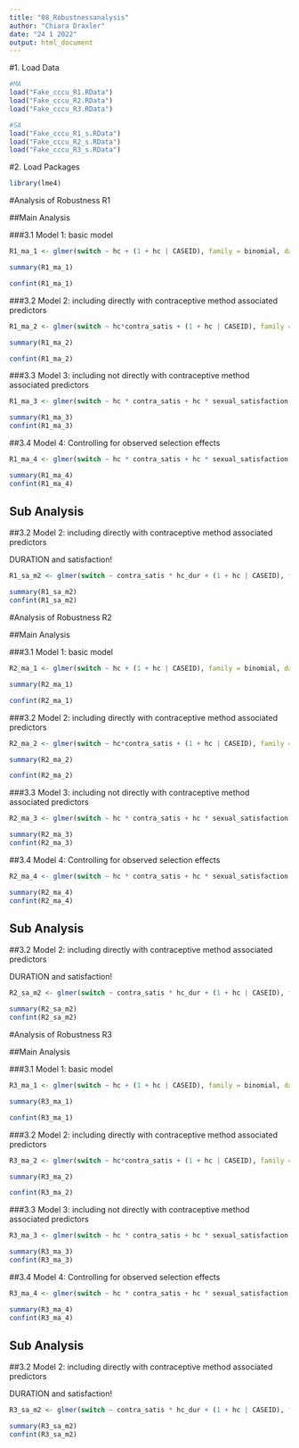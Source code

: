 ```yaml
---
title: "08_Robustnessanalysis"
author: "Chiara Draxler"
date: "24 1 2022"
output: html_document
---
```

#1. Load Data
```r
#MA
load("Fake_cccu_R1.RData")
load("Fake_cccu_R2.RData")
load("Fake_cccu_R3.RData")

#SA
load("Fake_cccu_R1_s.RData")
load("Fake_cccu_R2_s.RData")
load("Fake_cccu_R3_s.RData")
```


#2. Load Packages
```r
library(lme4)
```

#Analysis of Robustness R1

##Main Analysis

###3.1 Model 1: basic model
```r
R1_ma_1 <- glmer(switch ~ hc + (1 + hc | CASEID), family = binomial, data = Fake_cccu_R1)

summary(R1_ma_1)

confint(R1_ma_1)

```


###3.2 Model 2: including directly with contraceptive method associated predictors
```r
R1_ma_2 <- glmer(switch ~ hc*contra_satis + (1 + hc | CASEID), family = binomial, data = Fake_cccu_R1)

summary(R1_ma_2)

confint(R1_ma_2)
```

###3.3 Model 3: including not directly with contraceptive method associated predictors
```r
R1_ma_3 <- glmer(switch ~ hc * contra_satis + hc * sexual_satisfaction + hc * sex_freq + (1 + hc | CASEID), family = binomial, data = Fake_cccu_R1)

summary(R1_ma_3)
confint(R1_ma_3)

```

##3.4 Model 4: Controlling for observed selection effects
```r
R1_ma_4 <- glmer(switch ~ hc * contra_satis + hc * sexual_satisfaction + hc * sex_freq + hc *AGE + hc *DEGREE_recode + hc *POVRATE + hc *HLTHPROB_recode + hc *MEDPROB_recode +  hc *GAPINS_recode + hc *TYPEINS_recode + hc *NKIDS_t1 +  hc *pregnant_between_waves + hc *had_baby_between_waves+ hc *Avoid_recode + hc *FEELPG_recode + hc *rel_dur_factor + (1 + hc | CASEID), family = binomial, data = Fake_cccu_R1)

summary(R1_ma_4)
confint(R1_ma_4)
```

## Sub Analysis

##3.2 Model 2: including directly with contraceptive method associated predictors

DURATION and satisfaction!

```r
R1_sa_m2 <- glmer(switch ~ contra_satis * hc_dur + (1 + hc | CASEID), family = binomial, data = Fake_cccu_R1_s)

summary(R1_sa_m2)
confint(R1_sa_m2)
```



#Analysis of Robustness R2

##Main Analysis

###3.1 Model 1: basic model
```r
R2_ma_1 <- glmer(switch ~ hc + (1 + hc | CASEID), family = binomial, data = Fake_cccu_R2)

summary(R2_ma_1)

confint(R2_ma_1)

```


###3.2 Model 2: including directly with contraceptive method associated predictors
```r
R2_ma_2 <- glmer(switch ~ hc*contra_satis + (1 + hc | CASEID), family = binomial, data = Fake_cccu_R2)

summary(R2_ma_2)

confint(R2_ma_2)
```

###3.3 Model 3: including not directly with contraceptive method associated predictors
```r
R2_ma_3 <- glmer(switch ~ hc * contra_satis + hc * sexual_satisfaction + hc * sex_freq + (1 + hc | CASEID), family = binomial, data = Fake_cccu_R2)

summary(R2_ma_3)
confint(R2_ma_3)

```

##3.4 Model 4: Controlling for observed selection effects
```r
R2_ma_4 <- glmer(switch ~ hc * contra_satis + hc * sexual_satisfaction + hc * sex_freq + hc *AGE + hc *DEGREE_recode + hc *POVRATE + hc *HLTHPROB_recode + hc *MEDPROB_recode +  hc *GAPINS_recode + hc *TYPEINS_recode + hc *NKIDS_t1 +  hc *pregnant_between_waves + hc *had_baby_between_waves+ hc *Avoid_recode + hc *FEELPG_recode + hc *rel_dur_factor + (1 + hc | CASEID), family = binomial, data = Fake_cccu_R2)

summary(R2_ma_4)
confint(R2_ma_4)
```

## Sub Analysis

##3.2 Model 2: including directly with contraceptive method associated predictors

DURATION and satisfaction!

```r
R2_sa_m2 <- glmer(switch ~ contra_satis * hc_dur + (1 + hc | CASEID), family = binomial, data = Fake_cccu_R2_s)

summary(R2_sa_m2)
confint(R2_sa_m2)
```


#Analysis of Robustness R3

##Main Analysis

###3.1 Model 1: basic model
```r
R3_ma_1 <- glmer(switch ~ hc + (1 + hc | CASEID), family = binomial, data = Fake_cccu_R3)

summary(R3_ma_1)

confint(R3_ma_1)

```


###3.2 Model 2: including directly with contraceptive method associated predictors
```r
R3_ma_2 <- glmer(switch ~ hc*contra_satis + (1 + hc | CASEID), family = binomial, data = Fake_cccu_R3)

summary(R3_ma_2)

confint(R3_ma_2)
```

###3.3 Model 3: including not directly with contraceptive method associated predictors
```r
R3_ma_3 <- glmer(switch ~ hc * contra_satis + hc * sexual_satisfaction + hc * sex_freq + (1 + hc | CASEID), family = binomial, data = Fake_cccu_R3)

summary(R3_ma_3)
confint(R3_ma_3)

```

##3.4 Model 4: Controlling for observed selection effects
```r
R3_ma_4 <- glmer(switch ~ hc * contra_satis + hc * sexual_satisfaction + hc * sex_freq + hc *AGE + hc *DEGREE_recode + hc *POVRATE + hc *HLTHPROB_recode + hc *MEDPROB_recode +  hc *GAPINS_recode + hc *TYPEINS_recode + hc *NKIDS_t1 +  hc *pregnant_between_waves + hc *had_baby_between_waves+ hc *Avoid_recode + hc *FEELPG_recode + hc *rel_dur_factor + (1 + hc | CASEID), family = binomial, data = Fake_cccu_R3)

summary(R3_ma_4)
confint(R3_ma_4)
```

## Sub Analysis

##3.2 Model 2: including directly with contraceptive method associated predictors

DURATION and satisfaction!

```r
R3_sa_m2 <- glmer(switch ~ contra_satis * hc_dur + (1 + hc | CASEID), family = binomial, data = Fake_cccu_3_s)

summary(R3_sa_m2)
confint(R3_sa_m2)

```

